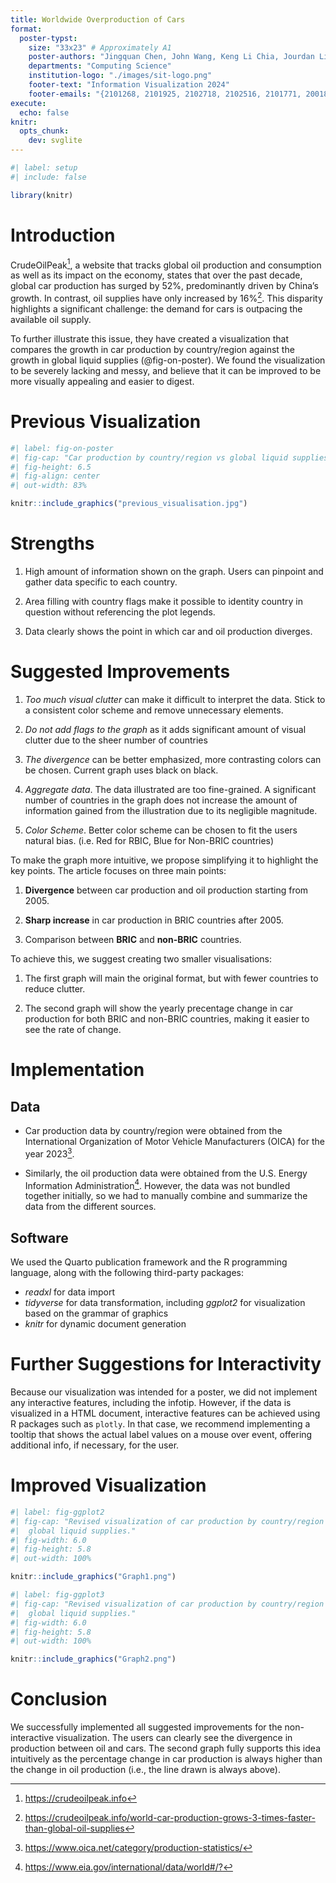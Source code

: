 ```yaml
---
title: Worldwide Overproduction of Cars
format:
  poster-typst: 
    size: "33x23" # Approximately A1
    poster-authors: "Jingquan Chen, John Wang, Keng Li Chia, Jourdan Lim, Perpetua Raj, Joey Tan"
    departments: "Computing Science"
    institution-logo: "./images/sit-logo.png"
    footer-text: "Information Visualization 2024"
    footer-emails: "{2101268, 2101925, 2102718, 2102516, 2101771, 2001885}"
execute:
  echo: false
knitr:
  opts_chunk:
    dev: svglite
---
```


```r
#| label: setup
#| include: false

library(knitr)
```

# Introduction

CrudeOilPeak[^1], a website that tracks global oil production and consumption as well as its impact on the economy, states that over the past decade, global car production has surged by 52%, predominantly driven by China's growth. In contrast, oil supplies have only increased by 16%[^2]. This disparity highlights a significant challenge: the demand for cars is outpacing the available oil supply.

[^1]: <https://crudeoilpeak.info>

[^2]: <https://crudeoilpeak.info/world-car-production-grows-3-times-faster-than-global-oil-supplies>

To further illustrate this issue, they have created a visualization that compares the growth in car production by country/region against the growth in global liquid supplies (@fig-on-poster). We found the visualization to be severely lacking and messy, and believe that it can be improved to be more visually appealing and easier to digest.

# Previous Visualization

```r
#| label: fig-on-poster
#| fig-cap: "Car production by country/region vs global liquid supplies"
#| fig-height: 6.5
#| fig-align: center
#| out-width: 83%

knitr::include_graphics("previous_visualisation.jpg")
```

# Strengths

1.  High amount of information shown on the graph. Users can pinpoint and gather data specific to each country.

2.  Area filling with country flags make it possible to identity country in question without referencing the plot legends.

3.  Data clearly shows the point in which car and oil production diverges.

# Suggested Improvements

1.    *Too much visual clutter* can make it difficult to interpret the data. Stick to a consistent color scheme and remove unnecessary elements.

2.    *Do not add flags to the graph* as it adds significant amount of visual clutter due to the sheer number of countries

3.    *The divergence* can be better emphasized, more contrasting colors can be chosen. Current graph uses black on black.

4.    *Aggregate data*. The data illustrated are too fine-grained. A significant number of countries in the graph does not increase the amount of information gained from the illustration due to its negligible magnitude.

5.    *Color Scheme*. Better color scheme can be chosen to fit the users natural bias. (i.e. Red for RBIC, Blue for Non-BRIC countries)

To make the graph more intuitive, we propose simplifying it to highlight the key points. The article focuses on three main points:

1.    **Divergence** between car production and oil production starting from 2005.

2.    **Sharp increase** in car production in BRIC countries after 2005.

3.    Comparison between **BRIC** and **non-BRIC** countries.

To achieve this, we suggest creating two smaller visualisations:

1.    The first graph will main the original format, but with fewer countries to reduce clutter.

2.    The second graph will show the yearly precentage change in car production for both BRIC and non-BRIC countries, making it easier to see the rate of change.

# Implementation

## Data

-   Car production data by country/region were obtained from the International Organization of Motor Vehicle Manufacturers (OICA) for the year 2023[^3].

-   Similarly, the oil production data were obtained from the U.S. Energy Information Administration[^4]. However, the data was not bundled together initially, so we had to manually combine and summarize the data from the different sources.

[^3]: <https://www.oica.net/category/production-statistics/>

[^4]: <https://www.eia.gov/international/data/world#/?>

## Software

We used the Quarto publication framework and the R programming language, along with the following third-party packages:

-   *readxl* for data import
-   *tidyverse* for data transformation, including *ggplot2* for visualization based on the grammar of graphics
-   *knitr* for dynamic document generation

# Further Suggestions for Interactivity

Because our visualization was intended for a poster, we did not implement any interactive features, including the infotip. However, if the data is visualized in a HTML document, interactive features can be achieved using R packages such as `plotly`. In that case, we recommend implementing a tooltip that shows the actual label values on a mouse over event, offering additional info, if necessary, for the user. 

# Improved Visualization

```r
#| label: fig-ggplot2
#| fig-cap: "Revised visualization of car production by country/region vs 
#|  global liquid supplies."
#| fig-width: 6.0
#| fig-height: 5.8
#| out-width: 100%

knitr::include_graphics("Graph1.png")

```

```r
#| label: fig-ggplot3
#| fig-cap: "Revised visualization of car production by country/region vs 
#|  global liquid supplies."
#| fig-width: 6.0
#| fig-height: 5.8
#| out-width: 100%

knitr::include_graphics("Graph2.png")

```

# Conclusion

We successfully implemented all suggested improvements for the non-interactive visualization. The users can clearly see the divergence in production between oil and cars. The second graph fully supports this idea intuitively as the percentage change in car production is always higher than the change in oil production (i.e., the line drawn is always above).
